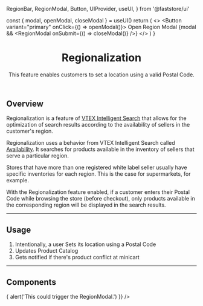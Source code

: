   RegionBar,
  RegionModal,
  Button,
  UIProvider,
  useUI,
} from '@faststore/ui'


  const { modal, openModal, closeModal } = useUI()
  return (
    <>
      <Button variant="primary" onClick={() => openModal()}>
        Open Region Modal
      </Button>
      {modal && <RegionModal onSubmit={() => closeModal()} />}
    </>
  )
}

<header>

# Regionalization

This feature enables customers to set a location using a valid Postal Code.

</header>

## Overview

Regionalization is a feature of [VTEX Intelligent Search](https://help.vtex.com/en/tracks/vtex-intelligent-search--19wrbB7nEQcmwzDPl1l4Cb/3qgT47zY08biLP3d5os3DG) that allows for the optimization of search results according to the availability of sellers in the customer's region.

Regionalization uses a behavior from VTEX Intelligent Search called [Availability](https://help.vtex.com/en/tracks/vtex-intelligent-search--19wrbB7nEQcmwzDPl1l4Cb/7LMQbWK5nElIkXo0NK8Kux). It searches for products available in the inventory of sellers that serve a particular region.

Stores that have more than one registered white label seller usually have specific inventories for each region. This is the case for supermarkets, for example.

With the Regionalization feature enabled, if a customer enters their Postal Code while browsing the store (before checkout), only products available in the corresponding region will be displayed in the search results.

---

## Usage

1. Intentionally, a user Sets its location using a Postal Code
2. Updates Product Catalog
3. Gets notified if there's product conflict at minicart

---

## Components

<SectionList grid="column" columns={2}>
  <SectionItem
    title="Region Bar"
    description="The RegionBar is a custom Button, usually used on mobile devices only. It should trigger the RegionModal."
    actionPath="/components/molecules/region-bar"
  >
    <RegionBar
      postalCode={'151515'}
      onButtonClick={() => {
        alert('This could trigger the RegionModal.')
      }}
    />
  </SectionItem>
  <SectionItem
    title="Region Modal"
    description="It's a modal with some region configurations."
    actionPath="/components/organisms/region-modal"
  >
    <UIProvider>
      <RegionModalUsage />
    </UIProvider>
  </SectionItem>
</SectionList>
